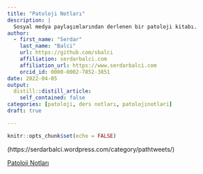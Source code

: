 ```yaml
---
title: "Patoloji Notları"
description: |
  Sosyal medya paylaşımlarından derlenen bir patoloji kitabı.
author:
  - first_name: "Serdar"
    last_name: "Balci"
    url: https://github.com/sbalci
    affiliation: serdarbalci.com
    affiliation_url: https://www.serdarbalci.com
    orcid_id: 0000-0002-7852-3851
date: 2022-04-05
output:
  distill::distill_article:
    self_contained: false
categories: [patoloji, ders notları, patolojinotlari]
draft: true

---
```



```r
knitr::opts_chunk$set(echo = FALSE)
```




(https://serdarbalci.wordpress.com/category/pathtweets/)


[Patoloji Notları](https://www.patolojinotlari.com/)


